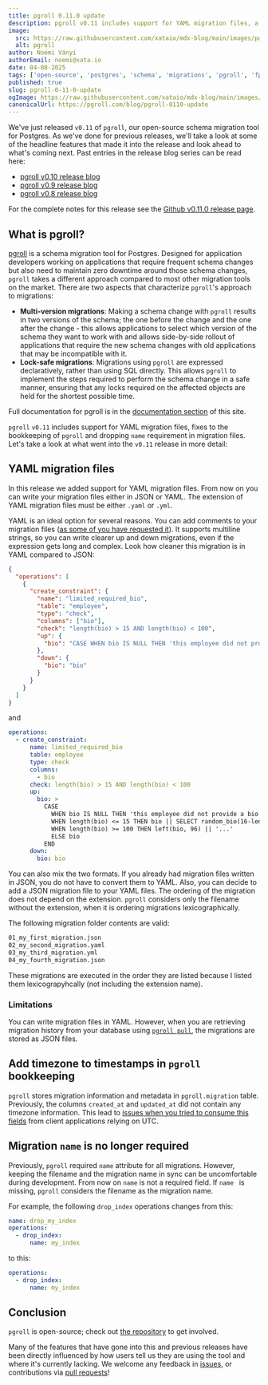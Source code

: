 ```yaml
---
title: pgroll 0.11.0 update
description: pgroll v0.11 includes support for YAML migration files, a fix for the bookkeeping of pgroll, and smaller usability improvements.
image:
  src: https://raw.githubusercontent.com/xataio/mdx-blog/main/images/pgroll-update-0-6-0@2x.jpg
  alt: pgroll
author: Noémi Ványi
authorEmail: noemi@xata.io
date: 04-08-2025
tags: ['open-source', 'postgres', 'schema', 'migrations', 'pgroll', 'fpSchemaMigrations', 'oss', 'yaml']
published: true
slug: pgroll-0-11-0-update
ogImage: https://raw.githubusercontent.com/xataio/mdx-blog/main/images/pgroll-update-0-6-0@2x.jpg
canonicalUrl: https://pgroll.com/blog/pgroll-0110-update
---
```


We've just released `v0.11` of `pgroll`, our open-source schema migration tool for Postgres. As we've done for previous releases, we'll take a look at some of the headline features that made it into the release and look ahead to what's coming next. Past entries in the release blog series can be read here:

- [pgroll v0.10 release blog](https://pgroll.com/blog/pgroll-10-update)
- [pgroll v0.9 release blog](https://pgroll.com/blog/pgroll-09-update)
- [pgroll v0.8 release blog](https://pgroll.com/blog/pgroll-080-update)

For the complete notes for this release see the [Github v0.11.0 release page](https://github.com/xataio/pgroll/releases/tag/v0.11.0).

## What is pgroll?

[pgroll](https://pgroll.com/) is a schema migration tool for Postgres. Designed for application developers working on applications that require frequent schema changes but also need to maintain zero downtime around those schema changes, `pgroll` takes a different approach compared to most other migration tools on the market. There are two aspects that characterize `pgroll`'s approach to migrations:

- **Multi-version migrations**: Making a schema change with `pgroll` results in two versions of the schema; the one before the change and the one after the change - this allows applications to select which version of the schema they want to work with and allows side-by-side rollout of applications that require the new schema changes with old applications that may be incompatible with it.
- **Lock-safe migrations**: Migrations using `pgroll` are expressed declaratively, rather than using SQL directly. This allows `pgroll` to implement the steps required to perform the schema change in a safe manner, ensuring that any locks required on the affected objects are held for the shortest possible time.

Full documentation for pgroll is in the [documentation section](https://pgroll.com/docs/latest/getting-started) of this site.

`pgroll` `v0.11` includes support for YAML migration files, fixes to the bookkeeping of `pgroll` and dropping `name` requirement in migration files. Let's take a look at what went into the `v0.11` release in more detail:

## YAML migration files

In this release we added support for YAML migration files. From now on you can write your migration files either in JSON or YAML. The extension of YAML migration files must be either `.yaml` or `.yml`.

YAML is an ideal option for several reasons. You can add comments to your migration files ([as some of you have requested it](https://github.com/xataio/pgroll/issues/281)). It supports multiline strings, so you can write clearer up and down migrations, even if the expression gets long and complex. Look how cleaner this migration is in YAML compared to JSON:

```json
{
  "operations": [
    {
      "create_constraint": {
        "name": "limited_required_bio",
        "table": "employee",
        "type": "check",
        "columns": ["bio"],
        "check": "length(bio) > 15 AND length(bio) < 100",
        "up": {
          "bio": "CASE WHEN bio IS NULL THEN 'this employee did not provide a bio' WHEN length(bio) <= 15 THEN bio || SELECT random_bio(16-length(bio)) WHEN length(bio) >= 100 THEN left(bio, 96) || '...' ELSE bio END"
        },
        "down": {
          "bio": "bio"
        }
      }
    }
  ]
}
```

and

```yaml
operations:
  - create_constraint:
      name: limited_required_bio
      table: employee
      type: check
      columns:
        - bio
      check: length(bio) > 15 AND length(bio) < 100
      up:
        bio: >
          CASE
            WHEN bio IS NULL THEN 'this employee did not provide a bio'
            WHEN length(bio) <= 15 THEN bio || SELECT random_bio(16-length(bio))
            WHEN length(bio) >= 100 THEN left(bio, 96) || '...'
            ELSE bio
          END
      down:
        bio: bio
```

You can also mix the two formats. If you already had migration files written in JSON, you do not have to convert them to YAML. Also, you can decide to add a JSON migration file to your YAML files. The ordering of the migration does not depend on the extension. `pgroll` considers only the filename without the extension, when it is ordering migrations lexicographically.

The following migration folder contents are valid:

```sh
01_my_first_migration.json
02_my_second_migration.yaml
03_my_third_migration.yml
04_my_fourth_migration.json
```

These migrations are executed in the order they are listed because I listed them lexicograpyhcally (not including the extension name).

### Limitations

You can write migration files in YAML. However, when you are retrieving migration history from your database using [`pgroll pull`](https://pgroll.com/docs/latest/cli/pull), the migrations are stored as JSON files.

## Add timezone to timestamps in `pgroll` bookkeeping

`pgroll` stores migration information and metadata in `pgroll.migration` table. Previously, the columns `created_at` and `updated_at` did not contain any timezone information. This lead to [issues when you tried to consume this fields](https://github.com/xataio/pgroll/issues/711) from client applications relying on UTC.

## Migration `name` is no longer required

Previously, `pgroll` required `name` attribute for all migrations. However, keeping the filename and the migration name in sync can be uncomfortable during development. From now on `name` is not a required field. If `name ` is missing, `pgroll` considers the filename as the migration name.

For example, the following `drop_index` operations changes from this:

```yaml
name: drop_my_index
operations:
  - drop_index:
      name: my_index
```

to this:

```yaml
operations:
  - drop_index:
      name: my_index
```

## Conclusion

`pgroll` is open-source; check out [the repository](https://github.com/xataio/pgroll) to get involved.

Many of the features that have gone into this and previous releases have been directly influenced by how users tell us they are using the tool and where it's currently lacking. We welcome any feedback in [issues](https://github.com/xataio/pgroll/issues), or contributions via [pull requests](https://github.com/xataio/pgroll/pulls)!
